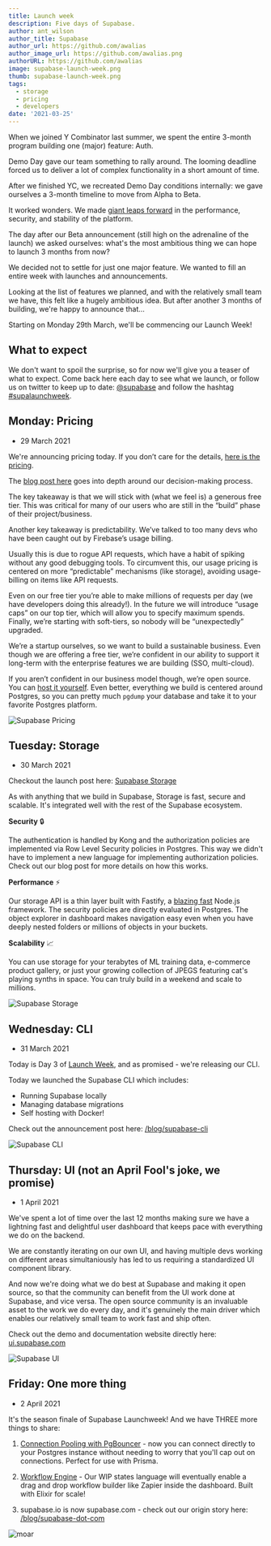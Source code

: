 ```yaml
---
title: Launch week
description: Five days of Supabase.
author: ant_wilson
author_title: Supabase
author_url: https://github.com/awalias
author_image_url: https://github.com/awalias.png
authorURL: https://github.com/awalias
image: supabase-launch-week.png
thumb: supabase-launch-week.png
tags:
  - storage
  - pricing
  - developers
date: '2021-03-25'
---
```


When we joined Y Combinator last summer, we spent the entire 3-month program building one (major) feature: Auth.

Demo Day gave our team something to rally around. The looming deadline forced us to deliver a lot of complex functionality in a short amount of time.

After we finished YC, we recreated Demo Day conditions internally: we gave ourselves a 3-month timeline to move from Alpha to Beta.

It worked wonders. We made [giant leaps forward](/beta) in the performance, security, and
stability of the platform.

The day after our Beta announcement (still high on the adrenaline of the launch) we asked ourselves:
what's the most ambitious thing we can hope to launch 3 months from now?

We decided not to settle for just one major feature. We wanted to fill an entire week with launches and announcements.

Looking at the list of features we planned, and with the relatively small team we have, this felt like a hugely ambitious idea.
But after another 3 months of building, we're happy to announce that...

Starting on Monday 29th March, we'll be commencing our Launch Week!

## What to expect

We don't want to spoil the surprise, so for now we'll give you a teaser of what to expect. Come back here each day to see what we launch,
or follow us on twitter to keep up to date: [@supabase](https://twitter.com/supabase) and follow the hashtag [#supalaunchweek](https://twitter.com/hashtag/supalaunchweek).

## Monday: Pricing

- 29 March 2021

We're announcing pricing today. If you don’t care for the details, [here is the pricing](/pricing).

The [blog post here](/blog/pricing) goes into depth around our decision-making process.

The key takeaway is that we will stick with (what we feel is) a generous free tier. This was critical for many of our users who are still in the “build” phase of their project/business.

Another key takeaway is predictability. We’ve talked to too many devs who have been caught out by Firebase’s usage billing.

Usually this is due to rogue API requests, which have a habit of spiking without any good debugging tools. To circumvent this, our usage pricing is centered on more “predictable” mechanisms (like storage), avoiding usage-billing on items like API requests.

Even on our free tier you’re able to make millions of requests per day (we have developers doing this already!). In the future we will introduce “usage caps” on our top tier, which will allow you to specify maximum spends. Finally, we’re starting with soft-tiers, so nobody will be “unexpectedly” upgraded.

We’re a startup ourselves, so we want to build a sustainable business. Even though we are offering a free tier, we’re confident in our ability to support it long-term with the enterprise features we are building (SSO, multi-cloud).

If you aren’t confident in our business model though, we’re open source. You can [host it yourself](https://github.com/supabase/supabase/tree/master/docker). Even better, everything we build is centered around Postgres, so you can pretty much `pgdump` your database and take it to your favorite Postgres platform.

![Supabase Pricing](/images/blog/launch-week/bernie-1.png)

## Tuesday: Storage

- 30 March 2021

Checkout the launch post here: [Supabase Storage](/blog/supabase-storage)

As with anything that we build in Supabase, Storage is fast, secure and scalable. It's integrated well with the rest of the Supabase ecosystem.

**Security** 🔒

The authentication is handled by Kong and the authorization policies are implemented via Row Level Security policies in Postgres. This way we didn't have to implement a new language for implementing authorization policies. Check out our blog post for more details on how this works.

**Performance** ⚡️

Our storage API is a thin layer built with Fastify, a [blazing fast](https://www.fastify.io/benchmarks/) Node.js framework. The security policies are directly evaluated in Postgres. The object explorer in dashboard makes navigation easy even when you have deeply nested folders or millions of objects in your buckets.

**Scalability** 📈

You can use storage for your terabytes of ML training data, e-commerce product gallery, or just your growing collection of JPEGS featuring cat's playing synths in space. You can truly build in a weekend and scale to millions.

![Supabase Storage](/images/blog/launch-week/bernie-2.png)

## Wednesday: CLI

- 31 March 2021

Today is Day 3 of [Launch Week](/blog/launch-week), and as promised - we're releasing our CLI.

Today we launched the Supabase CLI which includes:

- Running Supabase locally
- Managing database migrations
- Self hosting with Docker!

Check out the announcement post here: [/blog/supabase-cli](/blog/supabase-cli)

![Supabase CLI](/images/blog/launch-week/bernie-3.png)

## Thursday: UI (not an April Fool's joke, we promise)

- 1 April 2021

We've spent a lot of time over the last 12 months making sure we have a lightning fast and delightful user dashboard that keeps pace with everything we do on the backend.

We are constantly iterating on our own UI, and having multiple devs working on different areas simultaniously has led to us requiring a standardized UI component library.

And now we're doing what we do best at Supabase and making it open source, so that the community can benefit from the UI work done at Supabase, and vice versa. The open source community is an invaluable asset to the work we do every day, and it's genuinely the main driver which enables our relatively small team to work fast and ship often.

Check out the demo and documentation website directly here: [ui.supabase.com](https://ui.supabase.com/)

![Supabase UI](/images/blog/launch-week/bernie-4.png)

## Friday: One more thing

- 2 April 2021

It's the season finale of Supabase Launchweek! And we have THREE more things to share:

1. [Connection Pooling with PgBouncer](/blog/supabase-pgbouncer) - now you can connect directly to your Postgres instance without needing to worry that you'll cap out on connections. Perfect for use with Prisma.

2. [Workflow Engine](/blog/supabase-workflows) - Our WIP states language will eventually enable a drag and drop workflow builder like Zapier inside the dashboard. Built with Elixir for scale!

3. supabase.io is now supabase.com - check out our origin story here: [/blog/supabase-dot-com](/blog/supabase-dot-com)

![moar](/images/blog/launch-week/bernie-5.png)
